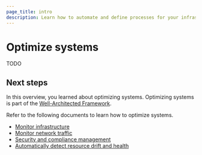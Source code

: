 ```yaml
---
page_title: intro
description: Learn how to automate and define processes for your infrastructure.
---
```


# Optimize systems

TODO

## Next steps

In this overview, you learned about optimizing systems. Optimizing systems is part of the [Well-Architected Framework](/well-architected-framework).

Refer to the following documents to learn how to optimize systems.

- [Monitor infrastructure](/well-architected-framework/optimize-systems/monitor-infrastructure)
- [Monitor network traffic](/well-architected-framework/optimize-systems/monitor-network)
- [Security and compliance management](/well-architected-framework/optimize-systems/security)
- [Automatically detect resource drift and health](/well-architected-framework/optimize-systems/detect-drift)
